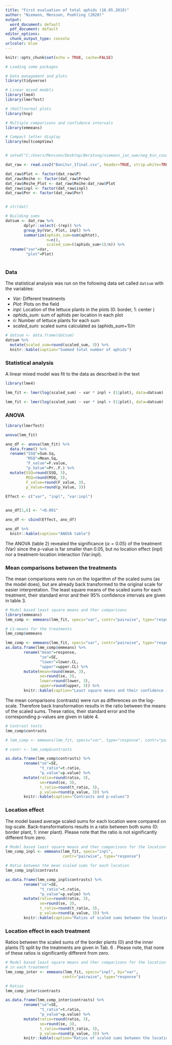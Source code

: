 ```yaml
---
title: "First evaluation of total aphids (16.05.2018)"
author: "Niemann, Menssen, Poehling (2020)"
output:
  word_document: default
  pdf_document: default
editor_options:
  chunk_output_type: console
urlcolor: blue
---
```


```r
knitr::opts_chunk$set(echo = TRUE, cache=FALSE)

```

```r

# Loading some packages

# Data management and plots
library(tidyverse)

# Linear mixed models
library(lme4)
library(lmerTest)

# (Half)normal plots
library(hnp)

# Multiple comparisons and confidence intervals
library(emmeans)

# Compact letter display
library(multcompView)



```


```r
# setwd("C:/Users/Menssen/Desktop/Beratung/niemann_jan_uwe/neg_bin_counts")

dat_raw <- read.csv2("Bonitur_1final.csv", header=TRUE, strip.white=TRUE)

dat_raw$Plot <- factor(dat_raw$P)
dat_raw$Reihe <- factor(dat_raw$Prow)
dat_raw$Reihe_Plot <- dat_raw$Reihe:dat_raw$Plot
dat_raw$inpl <- factor(dat_raw$inpl)
dat_raw$Pnr <- factor(dat_raw$Pnr)


# str(dat)
```



```r
# Building sums
datsum <- dat_raw %>% 
        dplyr::select(-(rep)) %>%
        group_by(Var, Plot, inpl) %>% 
        summarize(aphids_sum=sum(aphtot),
                  n=n(),
                  scaled_sum=((aphids_sum+1)/n)) %>% 
  rename("var"=Var, 
         "plot"=Plot)
  
```


### Data
The statistical analysis was run on the following data set called `datsum` with the variables:

* _Var:_ Different treatments
* _Plot:_ Plots on the field
* _inpl:_ Location of the lettuce plants in the plots (0: border, 1: center )
* _aphids_sum:_  sum of aphids per location in each plot
* _n:_ Number of lettuce plants for each sum
* _scaled_sum:_ scaled sums calculated as (aphids_sum+1)/n 

```r

# datsum <- data.frame(datsum)
datsum %>% 
  mutate(scaled_sum=round(scaled_sum, 3)) %>% 
  knitr::kable(caption="Summed total number of aphids")
```

\newpage

### Statistical analysis
A linear mixed model was fit to the data as described in the text

```r
library(lme4)

lmm_fit <- lmer(log(scaled_sum) ~ var * inpl + (1|plot), data=datsum)
```

```r

lmm_fit <- lmer(log(scaled_sum) ~ var * inpl + (1|plot), data=datsum)

```


### ANOVA
```r
library(lmerTest)

anova(lmm_fit)
```

```r


ano_df <- anova(lmm_fit) %>% 
  data.frame() %>% 
  rename("SSQ"=Sum.Sq,
         "MSQ"=Mean.Sq,
         "F_value"=F.value,
         "p_Value"=Pr..F.) %>% 
  mutate(SSQ=round(SSQ, 3),
         MSQ=round(MSQ, 3),
         F_value=round(F_value, 3),
         p_Value=round(p_Value, 3))
  
Effect <- c("var", "inpl", "var:inpl")


ano_df[1,6] <- "<0.001"

ano_df <- cbind(Effect, ano_df)

ano_df %>% 
  knitr::kable(caption="ANOVA table")
```

The ANOVA (table 2) revealed the significance ($\alpha=0.05$) of the treatment (Var) 
since the p-value is far smaller than 0.05, but no location effect (inpl) nor a 
treatment-location interaction (Var:inpl). 

\newpage

### Mean comparisons between the treatments
The mean comparisons were run on the logarithm of the scaled sums (as the model does),
but are already back transformed to the original scale for easier interpretation.
The least square means of the scaled sums for each treatment, their standard error
and their 95% confidence intervals are given in table 3. 


```r

# Model based least square means and ther comparisons
library(emmeans)
lmm_comp <- emmeans(lmm_fit, specs="var", contr="pairwise", type="response")

```

```r
# LS-means for the treatments
lmm_comp$emmeans
```

```r
lmm_comp <- emmeans(lmm_fit, specs="var", contr="pairwise", type="response")
as.data.frame(lmm_comp$emmeans) %>%
        rename("mean"=response,
               "se"=SE,
               "lower"=lower.CL,
               "upper"=upper.CL) %>% 
        mutate(mean=round(mean, 3),
               se=round(se, 3),
               lower=round(lower, 3),
               upper=round(upper, 3)) %>% 
        knitr::kable(caption="Least square means and their confidence intervals")
```


The mean comparisons (contrasts) were run as differences on the log-scale. Therefore
back transformation results in the ratio between the means of the scaled sums. These
ratios, their standard error and the corresponding p-values are given in table 4.
```r
# Contrast tests
lmm_comp$contrasts
```


```r
# lmm_comp <- emmeans(lmm_fit, specs="var", type="response", contr="pairwise")

# contr <- lmm_comp$contrasts

as.data.frame(lmm_comp$contrasts) %>% 
        rename("se"=SE,
               "t_ratio"=t.ratio,
               "p_value"=p.value) %>% 
        mutate(ratio=round(ratio, 3),
               se=round(se, 3),
               t_ratio=round(t_ratio, 3),
               p_value=round(p_value, 3)) %>% 
        knitr::kable(caption="Contrasts and p-values")
```

\newpage

### Location effect 
The model based average scaled sums for each location were compared on log-scale. 
Back-transformations results in a ratio between both sums (0: border plant, 1: inner plant).
Please note that the ratio is not significantly different from zero.
```r

# Model based least square means and ther comparisons for the location effect 
lmm_comp_inpl <- emmeans(lmm_fit, specs="inpl",  
                         contr="pairwise", type="response")

```

```r
# Ratio between the mean scaled sums for each location 
lmm_comp_inpl$contrasts
```


```r
as.data.frame(lmm_comp_inpl$contrasts) %>% 
        rename("se"=SE,
               "t_ratio"=t.ratio,
               "p_value"=p.value) %>% 
        mutate(ratio=round(ratio, 3),
               se=round(se, 3),
               t_ratio=round(t_ratio, 3),
               p_value=round(p_value, 3)) %>% 
        knitr::kable(caption="Ratios of scaled sums between the locations")
```


### Location effect in each treatment

Ratios between the scaled sums of the border plants (0) and the inner plants (1) 
split by the treatments are given in Tab. 6 . Please note, that none of these 
ratios is significantly different from zero.

```r

# Model based least square means and ther comparisons for the location effect 
# in each treatment
lmm_comp_inter <- emmeans(lmm_fit, specs="inpl", by="var", 
                         contr="pairwise", type="response")

```

```r
# Ratios
lmm_comp_inter$contrasts
```


```r
as.data.frame(lmm_comp_inter$contrasts) %>% 
        rename("se"=SE,
               "t_ratio"=t.ratio,
               "p_value"=p.value) %>% 
        mutate(ratio=round(ratio, 3),
               se=round(se, 3),
               t_ratio=round(t_ratio, 3),
               p_value=round(p_value, 3)) %>% 
        knitr::kable(caption="Ratios of scaled sums between the locations and p-values")
```














